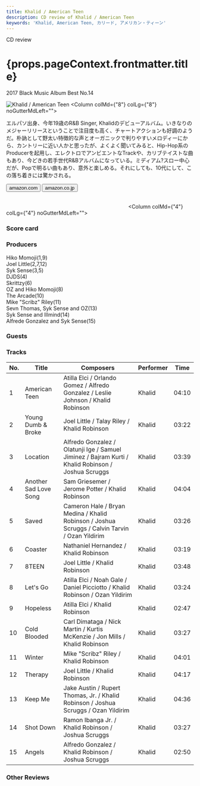 ```yaml
---
title: Khalid / American Teen
description: CD review of Khalid / American Teen
keywords: 'Khalid, American Teen, カリード, アメリカン・ティーン'
---
```





<p className="largeP">CD review</p>
<h1 className="h1--no--margin">{props.pageContext.frontmatter.title}</h1>
<p className="largeP"><Link to="/best50/2017/">2017 Black Music Album Best No.14</Link></p>

<Row  className="image-card-group">
	<Column colMd={"4"} colLg={"4"} noGutterMdLeft="">
       <ImageCard>

![Khalid / American Teen](../../images/cd/khalid1L.jpg) 
</ImageCard>
	</Column>
	<Column colMd={"8"} colLg={"8"} noGutterMdLeft="">
	<p>
	エルパソ出身、今年19歳のR&B Singer, Khalidのデビューアルバム。いきなりのメジャーリリースということで注目度も高く、チャートアクションも好調のようだ。朴訥として野太い特徴的な声とオーガニックで判りやすいメロディーにから、カントリーに近い人かと思ったが、よくよく聞いてみると、Hip-Hop系のProducerを起用し、エレクトロでアンビエントなTrackや、カリブテイストな曲もあり、今どきの若手世代R&Bアルバムになっている。ミディアム?スロー中心だが、Popで明るい曲もあり、意外と楽しめる。それにしても、10代にして、この落ち着きには驚かされる。
	</p>
	<div>
	  <Button href="https://amzn.to/30UxJR7" kind="primary" size="small" renderIcon={ArrowUpRight24}>
      amazon.com
      </Button>
      <Button href="https://amzn.to/3g7sELm" kind="secondary" size="small" renderIcon={ArrowUpRight24}>
      amazon.co.jp
      </Button>
	</div>
	<a href="https://geo.music.apple.com/jp/album/american-teen/1200943149?mt=1&app=music&ls=1&at=11lcug" style="display:inline-block;overflow:hidden;background:url(https://linkmaker.itunes.apple.com/ja-jp/lockup.svg?releaseDate=2017-03-03&kind=album&bubble=apple_music&style=mono-black) no-repeat;width:180px;height:45px;"></a>
	<a href="https://geo.music.apple.com/jp/album/american-teen/1200943149?app=itunes&at=11lcug" style="display:inline-block;overflow:hidden;background:url(https://linkmaker.itunes.apple.com/ja-jp/badge-lrg.svg?releaseDate=2017-03-03&kind=album&bubble=itunes_music) no-repeat;width:140px;height:45px;"></a>
	</Column>
</Row>
<Row >
	<Column colMd={"4"} colLg={"4"} noGutterMdLeft="">
<div>
    <h3>Score card</h3>
	<SliderJS1 value="5" />
    <SliderJS2 value="3" />
	<SliderJS3 value="1" />
    <SliderJS4 value="8" />
</div>
</Column>
<Column colMd={"8"} colLg={"8"} noGutterMdLeft="">
<div>
<h3>Producers</h3>
<p>
Hiko Momoji(1,9)
<br/>Joel Little(2,7,12)
<br/>Syk Sense(3,5)
<br/>DJDS(4)
<br/>Skrittzy(6)
<br/>OZ and Hiko Momoji(8)
<br/>The Arcade(10)
<br/>Mike "Scribz" Riley(11)
<br/>Sevn Thomas, Syk Sense and OZ(13)
<br/>Syk Sense and Illmind(14)
<br/>Alfrede Gonzalez and Syk Sense(15)
</p>
<h3>Guests</h3>
<p>
</p>
</div>
</Column>
</Row>

<h3>Tracks</h3>

| No. |	 Title                |	 Composers                                                                                         | Performer | Time  |
| --- |	--------------------- | -------------------------------------------------------------------------------------------------- | --------- | ----- |
| 1	  |	American Teen         | Atilla Elci / Orlando Gomez / Alfredo Gonzalez / Leslie Johnson / Khalid Robinson                  | Khalid    | 04:10 |
| 2	  |	Young Dumb & Broke    | Joel Little / Talay Riley / Khalid Robinson                                                        | Khalid    | 03:22 |
| 3	  |	Location              | Alfredo Gonzalez / Olatunji Ige / Samuel Jiminez / Bajram Kurti / Khalid Robinson / Joshua Scruggs | Khalid    | 03:39 |
| 4	  |	Another Sad Love Song | Sam Griesemer / Jerome Potter / Khalid Robinson                                                    | Khalid    | 04:04 |
| 5	  |	Saved                 | Cameron Hale / Bryan Medina / Khalid Robinson / Joshua Scruggs / Calvin Tarvin / Ozan Yildirim     | Khalid    | 03:26 |
| 6	  |	Coaster               | Nathaniel Hernandez / Khalid Robinson                                                              | Khalid    | 03:19 |
| 7	  |	8TEEN                 | Joel Little / Khalid Robinson                                                                      | Khalid    | 03:48 |
| 8	  |	Let's Go              | Atilla Elci / Noah Gale / Daniel Picciotto / Khalid Robinson / Ozan Yildirim                       | Khalid    | 03:24 |
| 9	  |	Hopeless              | Atilla Elci / Khalid Robinson                                                                      | Khalid    | 02:47 |
| 10  |	Cold Blooded          | Carl Dimataga / Nick Martin / Kurtis McKenzie / Jon Mills / Khalid Robinson                        | Khalid    | 03:27 |
| 11  |	Winter                | Mike "Scribz" Riley / Khalid Robinson                                                              | Khalid    | 04:01 |
| 12  |	Therapy               | Joel Little / Khalid Robinson                                                                      | Khalid    | 04:17 |
| 13  |	Keep Me               | Jake Austin / Rupert Thomas, Jr. / Khalid Robinson / Joshua Scruggs / Ozan Yildirim                | Khalid    | 04:36 |
| 14  |	Shot Down             | Ramon Ibanga Jr. / Khalid Robinson / Joshua Scruggs                                                | Khalid    | 03:27 |
| 15  |	Angels                | Alfredo Gonzalez / Khalid Robinson / Joshua Scruggs                                                | Khalid    | 02:50 |

<h3>Other Reviews</h3>

<Row>
<Column colMd={3} colLg={3} noGutterMdLeft>
<Review1 />
</Column>
</Row>